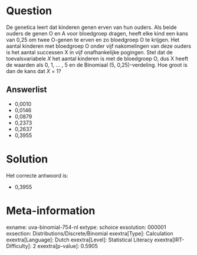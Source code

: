 Question
========

De genetica leert dat kinderen genen erven van hun ouders. Als beide
ouders de genen O en A voor bloedgroep dragen, heeft elke kind een kans
van 0,25 om twee O-genen te erven en zo bloedgroep O te krijgen. Het
aantal kinderen met bloedgroep O onder vijf nakomelingen van deze ouders
is het aantal successen X in vijf onafhankelijke pogingen. Stel dat de
toevalsvariabele *X* het aantal kinderen is met de bloedgroep O, dus X
heeft de waarden als 0, 1, \... , 5 en de Binomiaal (5, 0,25)-verdeling.
Hoe groot is dan de kans dat *X* = 1?


Answerlist
----------

* 0,0010
* 0,0146
* 0,0879
* 0,2373
* 0,2637
* 0,3955

Solution
========

Het correcte antwoord is: 

* 0,3955

Meta-information
================
exname: uva-binomial-754-nl
extype: schoice
exsolution: 000001
exsection: Distributions/Discrete/Binomial
exextra[Type]: Calculation
exextra[Language]: Dutch
exextra[Level]: Statistical Literacy
exextra[IRT-Difficulty]: 2
exextra[p-value]: 0.5905

